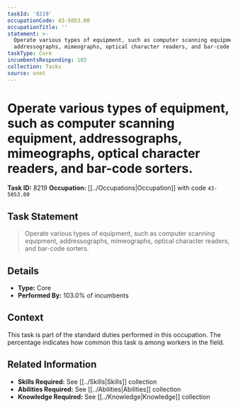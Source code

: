 ```yaml
---
taskId: '8219'
occupationCode: 43-5053.00
occupationTitle: ''
statement: >-
  Operate various types of equipment, such as computer scanning equipment,
  addressographs, mimeographs, optical character readers, and bar-code sorters.
taskType: Core
incumbentsResponding: 103
collection: Tasks
source: onet
---
```

# Operate various types of equipment, such as computer scanning equipment, addressographs, mimeographs, optical character readers, and bar-code sorters.

**Task ID:** 8219
**Occupation:** [[../Occupations|Occupation]] with code `43-5053.00`

## Task Statement

> Operate various types of equipment, such as computer scanning equipment, addressographs, mimeographs, optical character readers, and bar-code sorters.

## Details

- **Type:** Core
- **Performed By:** 103.0% of incumbents

## Context

This task is part of the standard duties performed in this occupation. The percentage indicates how common this task is among workers in the field.

## Related Information

- **Skills Required:** See [[../Skills|Skills]] collection
- **Abilities Required:** See [[../Abilities|Abilities]] collection
- **Knowledge Required:** See [[../Knowledge|Knowledge]] collection
